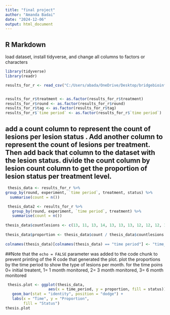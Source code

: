 ```yaml
---
title: "final project"
author: "Amanda Badai"
date: "2024-12-06"
output: html_document
---
```


## R Markdown


load dataset, install tidyverse, and change all columns to factors or characters
```r
library(tidyverse)
library(readr)

results_for_r <- read_csv("C:/Users/abada/OneDrive/Desktop/bridgebioinfo/results_for_r.csv")


results_for_r$treatment <- as.factor(results_for_r$treatment)
results_for_r$round <- as.factor(results_for_r$round)
results_for_r$tag <- as.factor(results_for_r$tag)
results_for_r$`time period` <- as.factor(results_for_r$`time period`)
```

## add a count column to represent the count of lesions per lesion status . Add another column to represent the count of lesions per treatment. Then add back that column to the dataset with the lesion status. divide the count column by lesion count column to get the proportion of lesion status per treatment level. 

```r
 thesis_data <- results_for_r %>% 
group_by(round, experiment, `time period`, treatment, status) %>% 
  summarise(count = n()) 

 thesis_data2 <- results_for_r %>% 
   group_by(round, experiment, `time period`, treatment) %>% 
   summarise(count = n()) 
 
thesis_data$countlesions <- c(13, 11, 13, 14, 13, 13, 13, 12, 12, 12, 14, 14, 16, 16, 16, 13, 13, 13, 12, 12, 12, 16, 16, 16, 16, 16, 16, 13, 13, 13, 12, 12, 12, 16, 16, 19, 19, 19, 12, 17, 14, 13, 15, 15, 21, 21, 21, 21, 17, 17, 17, 17, 15, 15, 16, 16, 16, 21, 21, 21, 18, 18, 18, 16, 16, 16, 16, 16, 16, 16, 16, 21, 21, 21, 18, 18, 18, 18, 18, 6, 11, 15, 11, 6, 6, 12, 12, 12, 12, 16, 16, 11, 11, 11, 6, 13, 13, 13, 16, 16, 11, 11, 11, 6, 13, 13, 16, 16, 12, 12, 12, 7, 12, 6, 14, 8, 8, 10, 10, 6, 6, 14, 14, 14, 8, 8, 10, 10, 6, 6, 14, 14, 14, 8, 8, 9, 9, 5, 5, 16, 16, 16)
 
thesis_data$proportion <- thesis_data$count / thesis_data$countlesions
 
colnames(thesis_data)[colnames(thesis_data) == "time period"] <- "time_period"
```

##Note that the `echo = FALSE` parameter was added to the code chunk to prevent printing of the R code that generated the plot.
plot the proportions by the time period to show the type of lesions per month. for the time poins 0= initial treatent, 1= 1 month monitored, 2= 3 month monitored, 3= 6 month monitored
```r
 thesis.plot <- ggplot(thesis_data, 
                   aes(x = time_period, y = proportion, fill = status)) + 
   geom_bar(stat = "identity", position = "dodge") + 
   labs(x = "Time", y = "Proportion",
        fill = "Status")
thesis.plot
```